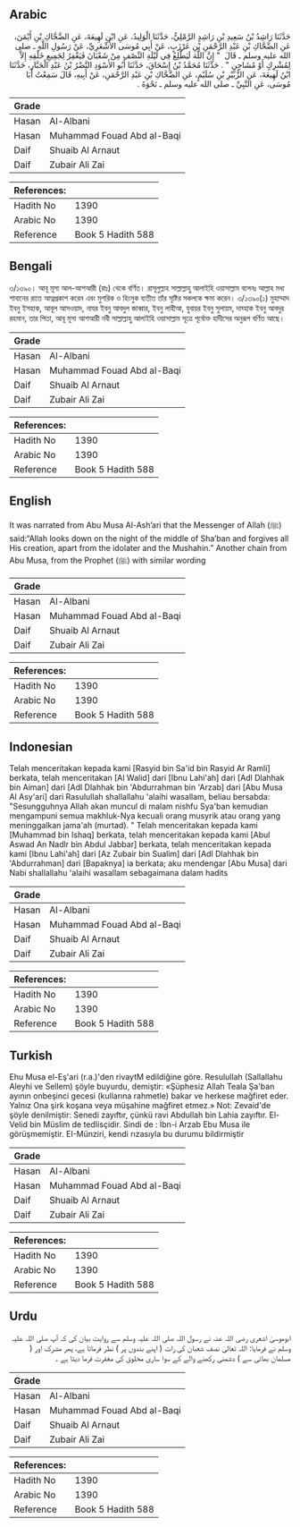## Arabic


<div dir="rtl" lang="ar" style={{fontSize:'larger',backgroundColor:'#f8f9fa',padding:20}}>
حَدَّثَنَا رَاشِدُ بْنُ سَعِيدِ بْنِ رَاشِدٍ الرَّمْلِيُّ، حَدَّثَنَا الْوَلِيدُ، عَنِ ابْنِ لَهِيعَةَ، عَنِ الضَّحَّاكِ بْنِ أَيْمَنَ، عَنِ الضَّحَّاكِ بْنِ عَبْدِ الرَّحْمَنِ بْنِ عَرْزَبٍ، عَنْ أَبِي مُوسَى الأَشْعَرِيِّ، عَنْ رَسُولِ اللَّهِ ـ صلى الله عليه وسلم ـ قَالَ ‏ "‏ إِنَّ اللَّهَ لَيَطَّلِعُ فِي لَيْلَةِ النِّصْفِ مِنْ شَعْبَانَ فَيَغْفِرُ لِجَمِيعِ خَلْقِهِ إِلاَّ لِمُشْرِكٍ أَوْ مُشَاحِنٍ ‏"‏ ‏.‏ حَدَّثَنَا مُحَمَّدُ بْنُ إِسْحَاقَ، حَدَّثَنَا أَبُو الأَسْوَدِ النَّضْرُ بْنُ عَبْدِ الْجَبَّارِ، حَدَّثَنَا ابْنُ لَهِيعَةَ، عَنِ الزُّبَيْرِ بْنِ سُلَيْمٍ، عَنِ الضَّحَّاكِ بْنِ عَبْدِ الرَّحْمَنِ، عَنْ أَبِيهِ، قَالَ سَمِعْتُ أَبَا مُوسَى، عَنِ النَّبِيِّ ـ صلى الله عليه وسلم ـ نَحْوَهُ ‏.‏
</div>
<div style={{backgroundColor:'#f8f9fa',padding:20, marginBottom: 10}}><table> <thead> <tr> <th>Grade</th> <th></th> </tr> </thead> <tbody> <tr><td>Hasan</td><td>Al-Albani</td></tr><tr><td>Hasan</td><td>Muhammad Fouad Abd al-Baqi</td></tr><tr><td>Daif</td><td>Shuaib Al Arnaut</td></tr><tr><td>Daif</td><td>Zubair Ali Zai</td></tr></tbody></table><table> <thead> <tr> <th>References:</th> <th></th> </tr> </thead> <tbody><tr><td>Hadith No</td><td>1390</td></tr><tr><td>Arabic No</td><td>1390</td></tr><tr><td>Reference</td><td>Book 5 Hadith 588</td></tr></tbody></table></div>

## Bengali


<div dir="ltr" lang="bn" style={{fontSize:'larger',backgroundColor:'#f8f9fa',padding:20}}>
৩/১৩৯০। আবূ মূসা আল-আশআরী (রাঃ) থেকে বর্ণিত। রাসূলুল্লাহ সাল্লাল্লাহু আলাইহি ওয়াসাল্লাম বলেনঃ আল্লাহ মধ্য শাবানের রাতে আত্নপ্রকাশ করেন এবং মুশরিক ও হিংসুক ব্যতীত তাঁর সৃষ্টির সকলকে ক্ষমা করেন। ৩/১৩৯০(১) মুহাম্মাদ ইবনু ইসহাক, আবূল আসওয়াদ, নাযর ইবনু আবদুল জাব্বার, ইবনু লাহীআ, যুবায়র ইবনু সুলায়ম, দাহ্হাক ইবনু আবদুর রহমান, তার পিতা, আবূ মূসা আশআরী নবী সাল্লাল্লাহু আলাইহি ওয়াসাল্লাম সূত্রে পূর্বোক্ত হাদীসের অনুরূপ বর্ণিত আছে।
</div>
<div style={{backgroundColor:'#f8f9fa',padding:20, marginBottom: 10}}><table> <thead> <tr> <th>Grade</th> <th></th> </tr> </thead> <tbody> <tr><td>Hasan</td><td>Al-Albani</td></tr><tr><td>Hasan</td><td>Muhammad Fouad Abd al-Baqi</td></tr><tr><td>Daif</td><td>Shuaib Al Arnaut</td></tr><tr><td>Daif</td><td>Zubair Ali Zai</td></tr></tbody></table><table> <thead> <tr> <th>References:</th> <th></th> </tr> </thead> <tbody><tr><td>Hadith No</td><td>1390</td></tr><tr><td>Arabic No</td><td>1390</td></tr><tr><td>Reference</td><td>Book 5 Hadith 588</td></tr></tbody></table></div>

## English


<div dir="ltr" lang="en" style={{fontSize:'larger',backgroundColor:'#f8f9fa',padding:20}}>
It was narrated from Abu Musa Al-Ash’ari that the Messenger of Allah (ﷺ) said:“Allah looks down on the night of the middle of Sha’ban and forgives all His creation, apart from the idolater and the Mushahin.” Another chain from Abu Musa, from the Prophet (ﷺ) with similar wording
</div>
<div style={{backgroundColor:'#f8f9fa',padding:20, marginBottom: 10}}><table> <thead> <tr> <th>Grade</th> <th></th> </tr> </thead> <tbody> <tr><td>Hasan</td><td>Al-Albani</td></tr><tr><td>Hasan</td><td>Muhammad Fouad Abd al-Baqi</td></tr><tr><td>Daif</td><td>Shuaib Al Arnaut</td></tr><tr><td>Daif</td><td>Zubair Ali Zai</td></tr></tbody></table><table> <thead> <tr> <th>References:</th> <th></th> </tr> </thead> <tbody><tr><td>Hadith No</td><td>1390</td></tr><tr><td>Arabic No</td><td>1390</td></tr><tr><td>Reference</td><td>Book 5 Hadith 588</td></tr></tbody></table></div>

## Indonesian


<div dir="ltr" lang="id" style={{fontSize:'larger',backgroundColor:'#f8f9fa',padding:20}}>
Telah menceritakan kepada kami [Rasyid bin Sa'id bin Rasyid Ar Ramli] berkata, telah menceritakan [Al Walid] dari [Ibnu Lahi'ah] dari [Adl Dlahhak bin Aiman] dari [Adl Dlahhak bin 'Abdurrahman bin 'Arzab] dari [Abu Musa Al Asy'ari] dari Rasulullah shallallahu 'alaihi wasallam, beliau bersabda: "Sesungguhnya Allah akan muncul di malam nishfu Sya'ban kemudian mengampuni semua makhluk-Nya kecuali orang musyrik atau orang yang meninggalkan jama'ah (murtad). " Telah menceritakan kepada kami [Muhammad bin Ishaq] berkata, telah menceritakan kepada kami [Abul Aswad An Nadlr bin Abdul Jabbar] berkata, telah menceritakan kepada kami [Ibnu Lahi'ah] dari [Az Zubair bin Sualim] dari [Adl Dlahhak bin 'Abdurrahman] dari [Bapaknya] ia berkata; aku mendengar [Abu Musa] dari Nabi shallallahu 'alaihi wasallam sebagaimana dalam hadits
</div>
<div style={{backgroundColor:'#f8f9fa',padding:20, marginBottom: 10}}><table> <thead> <tr> <th>Grade</th> <th></th> </tr> </thead> <tbody> <tr><td>Hasan</td><td>Al-Albani</td></tr><tr><td>Hasan</td><td>Muhammad Fouad Abd al-Baqi</td></tr><tr><td>Daif</td><td>Shuaib Al Arnaut</td></tr><tr><td>Daif</td><td>Zubair Ali Zai</td></tr></tbody></table><table> <thead> <tr> <th>References:</th> <th></th> </tr> </thead> <tbody><tr><td>Hadith No</td><td>1390</td></tr><tr><td>Arabic No</td><td>1390</td></tr><tr><td>Reference</td><td>Book 5 Hadith 588</td></tr></tbody></table></div>

## Turkish


<div dir="ltr" lang="tr" style={{fontSize:'larger',backgroundColor:'#f8f9fa',padding:20}}>
Ehu Musa el-Eş'ari (r.a.)'den rivaytM edildiğine göre. Resulullah (Sallallahu Aleyhi ve Sellem) şöyle buyurdu, demiştir: «Şüphesiz Allah Teala Şa'ban ayının onbeşinci gecesi (kullarına rahmetle) bakar ve herkese mağfiret eder. Yalnız Ona şirk koşana veya müşahine mağfiret etmez.» Not: Zevaid'de şöyle denilmiştir: Senedi zayıftır, çünkü ravi Abdullah bin Lahia zayıftır. El-Velid bin MüsIim de tedIisçidir. Sindi de : İbn-i Arzab Ebu Musa ile görüşmemiştir. EI-Münziri, kendi rızasıyla bu durumu bildirmiştir
</div>
<div style={{backgroundColor:'#f8f9fa',padding:20, marginBottom: 10}}><table> <thead> <tr> <th>Grade</th> <th></th> </tr> </thead> <tbody> <tr><td>Hasan</td><td>Al-Albani</td></tr><tr><td>Hasan</td><td>Muhammad Fouad Abd al-Baqi</td></tr><tr><td>Daif</td><td>Shuaib Al Arnaut</td></tr><tr><td>Daif</td><td>Zubair Ali Zai</td></tr></tbody></table><table> <thead> <tr> <th>References:</th> <th></th> </tr> </thead> <tbody><tr><td>Hadith No</td><td>1390</td></tr><tr><td>Arabic No</td><td>1390</td></tr><tr><td>Reference</td><td>Book 5 Hadith 588</td></tr></tbody></table></div>

## Urdu


<div dir="rtl" lang="ur" style={{fontSize:'larger',backgroundColor:'#f8f9fa',padding:20}}>
ابوموسیٰ اشعری رضی اللہ عنہ نے رسول اللہ صلی اللہ علیہ وسلم سے روایت بیان کی کہ آپ صلی اللہ علیہ وسلم نے فرمایا: اللہ تعالیٰ نصف شعبان کی رات ( اپنے بندوں پر ) نظر فرماتا ہے، پھر مشرک اور ( مسلمان بھائی سے ) دشمنی رکھنے والے کے سوا ساری مخلوق کی مغفرت فرما دیتا ہے ۔
</div>
<div style={{backgroundColor:'#f8f9fa',padding:20, marginBottom: 10}}><table> <thead> <tr> <th>Grade</th> <th></th> </tr> </thead> <tbody> <tr><td>Hasan</td><td>Al-Albani</td></tr><tr><td>Hasan</td><td>Muhammad Fouad Abd al-Baqi</td></tr><tr><td>Daif</td><td>Shuaib Al Arnaut</td></tr><tr><td>Daif</td><td>Zubair Ali Zai</td></tr></tbody></table><table> <thead> <tr> <th>References:</th> <th></th> </tr> </thead> <tbody><tr><td>Hadith No</td><td>1390</td></tr><tr><td>Arabic No</td><td>1390</td></tr><tr><td>Reference</td><td>Book 5 Hadith 588</td></tr></tbody></table></div>